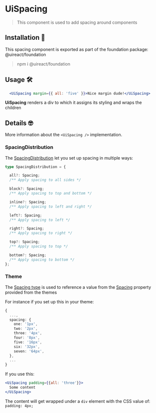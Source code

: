 
# UiSpacing

> This component is used to add spacing around components

## Installation 🧰

This spacing component is exported as part of the foundation package: @uireact/foundation

> npm i @uireact/foundation

## Usage 🛠️

```jsx live scope={{UiSpacing}}
  <UiSpacing margin={{ all: 'five' }}>Nice margin dude!</UiSpacing>
```

**UiSpacing** renders a div to which it assigns its styling and wraps the children

## Details 🤓

More information about the `<UiSpacing />` implementation.

### SpacingDistribution

The [SpacingDistribution](https://github.com/inavac182/uireact/blob/main/packages/foundation/src/spacing/spacing.tsx#L8) let you set up spacing
in multiple ways:

```ts
type SpacingDistribution = {

  all?: Spacing;
  /** Apply spacing to all sides */

  block?: Spacing;
  /** Apply spacing to top and bottom */

  inline?: Spacing;
  /** Apply spacing to left and right */

  left?: Spacing;
  /** Apply spacing to left */

  right?: Spacing;
  /** Apply spacing to right */

  top?: Spacing;
  /** Apply spacing to top */

  bottom?: Spacing;
  /** Apply spacing to bottom */
};
```

### Theme

The [Spacing type](https://github.com/inavac182/uireact/blob/main/packages/foundation/src/types/enums/spacing.ts) is used to reference a
value from the [Spacing](https://uireact.io/packages-foundation-docs-themes#spacing-) property provided from the themes

For instance if you set up this in your theme:

```ts
{
  ...,
  spacing: {
    one: '1px',
    two: '2px',
    three: '4px',
    four: '8px',
    five: '16px',
    six: '32px',
    seven: '64px',
  },
  ...
}
```

If you use this:

```jsx live scope={{UiSpacing}}
<UiSpacing padding={{all: 'three'}}>
  Some content
</UiSpacing>
```

The content will get wrapped under a `div` element with the CSS value of: `padding: 4px;`
